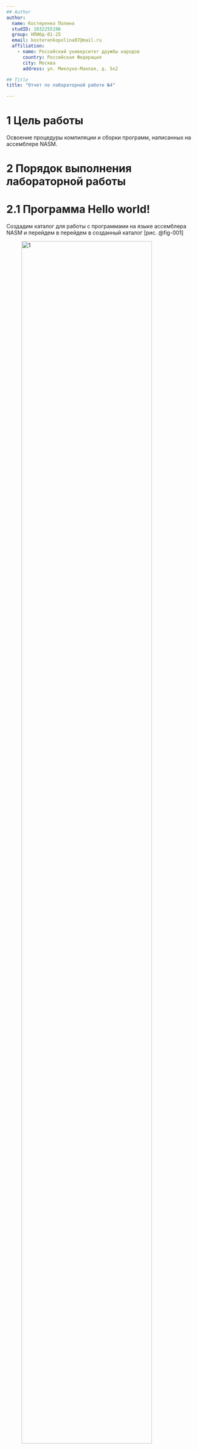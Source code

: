 ```yaml
---
## Author
author:
  name: Костеренко Полина
  studID: 1032255196
  group: НПИбд-01-25
  email: kosterenkopolina07@mail.ru
  affiliation:
    - name: Российский университет дружбы народов
      country: Российская Федерация
      city: Москва
      address: ул. Миклухо-Маклая, д. 5к2

## Title
title: "Отчет по лабораторной работе №4"

---
```


# 1 Цель работы

Освоение процедуры компиляции и сборки программ, написанных на ассемблере NASM.

# 2 Порядок выполнения лабораторной работы

# 2.1 Программа Hello world!
 Создадим каталог для работы с программами на языке ассемблера NASM и перейдем в перейдем в созданный каталог [рис. @fig-001]
 
![1](./image/1.png){#fig-001 width=90%}

 Создадим текстовый файл c именем hello.asm и проверим его наличие[рис. @fig-002]
 
![2](./image/2.png){#fig-002 width=90%}

Откроем этот файл с помощью любого текстового редактора[рис. @fig-003]

![3](./image/3.png){#fig-003 width=90%}

 Введем в него следующий текст [рис. @fig-004]

![4](./image/4.png){#fig-004 width=90%}

# 2.2 Транслятор NASM

 Для компиляции приведённого выше текста программы «Hello World» необходимо написать nasm -f elf hello.asm и проверим объектный файл был создан [рис. @fig-005]

![5](./image/5.png){#fig-005 width=90%}

# 2.3 Расширенный синтаксис командной строки NASM 

 Выполним следующую команду nasm -o obj.o -f elf -g -l list.lst hello.asm и проверим его наличие в каталоге[рис. @fig-006]

![6](./image/6.png){#fig-006 width=90%}

# 2.4 Компоновщик LD

 Объектный файл передадим на обработку компоновщику и проверим [рис. @fig-007]

![7](./image/7.png){#fig-007 width=90%}
 
 Выполним следующую команду ld -m elf_i386 obj.o -o main и проверим[рис. @fig-008]

![8](./image/8.png){#fig-008 width=90%}

# 2.5 Запуск исполняемого файлa

 Наберем в командной строке ./hello и проверим что выводит [рис. @fig-009]

![9](./image/9.png){#fig-009 width=90%}

# 3 Задание для самостоятельной работы

3.1 1 Задание
 В каталоге ~/work/arch-pc/lab04 с помощью команды cp создайте копию файла hello.asm с именем lab4.asm. 
 Скопируем в ~/work/arch-pc/lab04 файлы hello.asm с именем lab4.asm и проверяем каталог [ рис. @fig-010]

![10](./image/10.png){#fig-010 width=90%}

3.2 2 Задание
С помощью любого текстового редактора внесите изменения в текст программы в файле lab4.asm так, чтобы вместо Hello world! на экран выводилась строка с вашими фамилией и именем
 С помощью gedit открываем файл [ рис. @fig-011]

![11](./image/11.png){#fig-011 width=90%}

Редактируем файл [ рис. @fig-012]

![12](./image/12.png){#fig-012 width=90%}

3.3 3 Задание
Оттранслируйте полученный текст программы lab4.asm в объектный файл. Выполните компоновку объектного файла и запустите получившийся исполняемый файл.
Оттранслируем полученный текст программы lab4.asm в объектный файл и проверим файл[ рис. @fig-013]

![13](./image/13.png){#fig-013 width=90%}

Выполним компоновку объектного файла [ рис. @fig-014]

![14](./image/14.png){#fig-014 width=90%}

Запустим получившийся исполняемый файл  [ рис. @fig-015]

![15](./image/15.png){#fig-015 width=90%}

3.4 4 Задание
4. Скопируйте файлы hello.asm и lab4.asm в Ваш локальный репозиторий в каталог ~/work/study/2023-2024/"Архитектура компьютера"/arch-pc/labs/lab04/.
Загрузите файлы на Github.

 Скопируем и проверим файлы hello.asm и lab4.asm в локальный репозиторий в каталог ~/work/study/2023-2024/«Arhitektura comp»/arch-pc/labs/lab04/ [ рис. @fig-016]

![16](./image/16.png){#fig-016 width=90%}

Проверим [ рис. @fig-017]

![17](./image/17.png){#fig-017 width=90%}

Загрузим файлы на Github [ рис. @fig-018]

![18](./image/18.png){#fig-018 width=90%}

Проверяем в Github загруженные файлы [ рис. @fig-019]

![19](./image/19.png){#fig-019 width=90%}

#  3.5 Выводы

В рамках лабораторной работы были успешно освоены ключевые этапы разработки программ на ассемблере NASM: создание исходного кода, трансляция с помощью компилятора NASM, компоновка объектных файлов через компоновщик ld и выполнение результирующих исполняемых файлов. В процессе изучения были рассмотрены основные ассемблерные директивы и механизмы системных вызовов ОС Linux для реализации операций ввода-вывода. Приобретённые компетенции позволяют разрабатывать низкоуровневые приложения с прямым управлением системными ресурсами.




 
 
 
::: {#refs}
:::
